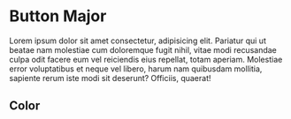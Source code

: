 
<Meta title="CSS/Dark/Components/ButtonMajor" />

# Button Major

Lorem ipsum dolor sit amet consectetur, adipisicing elit. Pariatur qui ut
beatae nam molestiae cum doloremque fugit nihil, vitae modi recusandae culpa
odit facere eum vel reiciendis eius repellat, totam aperiam. Molestiae error
voluptatibus et neque vel libero, harum nam quibusdam mollitia, sapiente rerum
iste modi sit deserunt? Officiis, quaerat!

## Color

<DesignTokenDocBlock categoryName="dist/css/Dark/components/buttonMajor/color.css" maxHeight={10000} />
